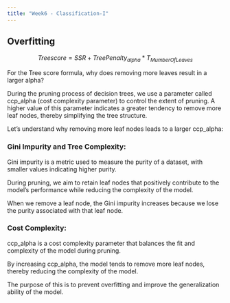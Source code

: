 ```yaml
---
title: "Week6 - Classification-I"
---
```


## Overfitting

$$Tree score = SSR + TreePenalty_{alpha}* T_{Mumber Of Leaves}$$

For the Tree score formula, why does removing more leaves result in a larger alpha?

During the pruning process of decision trees, we use a parameter called ccp_alpha (cost complexity parameter) to control the extent of pruning. A higher value of this parameter indicates a greater tendency to remove more leaf nodes, thereby simplifying the tree structure.

Let's understand why removing more leaf nodes leads to a larger ccp_alpha:

### Gini Impurity and Tree Complexity:

Gini impurity is a metric used to measure the purity of a dataset, with smaller values indicating higher purity.

During pruning, we aim to retain leaf nodes that positively contribute to the model's performance while reducing the complexity of the model.

When we remove a leaf node, the Gini impurity increases because we lose the purity associated with that leaf node.

### Cost Complexity:

ccp_alpha is a cost complexity parameter that balances the fit and complexity of the model during pruning.

By increasing ccp_alpha, the model tends to remove more leaf nodes, thereby reducing the complexity of the model.

The purpose of this is to prevent overfitting and improve the generalization ability of the model.
